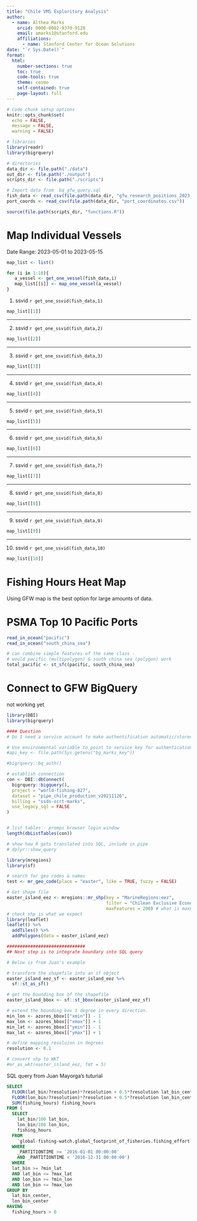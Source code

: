 ```yaml
---
title: "Chile VMS Exploritory Analysis"
author: 
  - name: Althea Marks
    orcid: 0000-0002-9370-9128
    email: amarks1@stanford.edu
    affiliations:
      - name: Stanford Center for Ocean Solutions
date: "`r Sys.Date()`"
format: 
  html: 
    number-sections: true
    toc: true
    code-tools: true
    theme: cosmo 
    self-contained: true
    page-layout: full
---
```


```r
# Code chunk setup options
knitr::opts_chunk$set(
  echo = FALSE,
  message = FALSE,
  warning = FALSE)

# libraries
library(readr)
library(bigrquery)

# directories
data_dir <- file.path("./data")
out_dir <- file.path("./output")
scripts_dir <- file.path("./scripts")

# Import data from  bq_gfw_query.sql
fish_data <- read_csv(file.path(data_dir, "gfw_research_positions_2023_07_03.csv"))
port_coords <- read_csv(file.path(data_dir, "port_coordinates.csv"))

source(file.path(scripts_dir, "functions.R"))
```


# Map Individual Vessels

Date Range: 2023-05-01 to 2023-05-15
```r
map_list <- list()

for (i in 1:10){
   a_vessel <- get_one_vessel(fish_data,i)
   map_list[[i]] <- map_one_vessel(a_vessel)
}

```

1) ssvid `r get_one_ssvid(fish_data,1)`
```r
map_list[[1]]
```
------------------

2) ssvid `r get_one_ssvid(fish_data,2)`
```r
map_list[[2]]
```
-------------------

3) ssvid `r get_one_ssvid(fish_data,3)`
```r
map_list[[3]]
```
-------------------

4) ssvid `r get_one_ssvid(fish_data,4)`
```r
map_list[[4]]
```
-------------------

5) ssvid `r get_one_ssvid(fish_data,5)`
```r
map_list[[5]]
```
-------------------

6) ssvid `r get_one_ssvid(fish_data,6)`
```r
map_list[[6]]
```
-------------------

7) ssvid `r get_one_ssvid(fish_data,7)`
```r
map_list[[7]]
```
-------------------

8) ssvid `r get_one_ssvid(fish_data,8)`
```r
map_list[[8]]
```
-------------------

9) ssvid `r get_one_ssvid(fish_data,9)`
```r
map_list[[9]]
```
-------------------

10) ssvid `r get_one_ssvid(fish_data,10)`
```r
map_list[[10]]
```

# Fishing Hours Heat Map

Using GFW map is the best option for large amounts of data.

# PSMA Top 10 Pacific Ports

```r
read_in_ocean("pacific")
read_in_ocean("south_china_sea")
```

```r
# can combine simple features of the same class - 
# would pacific (multipolygon) & south china sea (polygon) work
total_pacific <- st_sfc(pacific, south_china_sea)
```


# Connect to GFW BigQuery

not working yet
```r

library(DBI)
library(bigrquery)

#### Question 
# Do I need a service account to make authentification automatic/stored in local environment? Current code required redirecting to browser to authenticate account.

# Use environmental variable to point to service key for authentication
#api_key <- file.path(Sys.getenv("bg_marks_key"))

#bigrquery::bq_auth()

# establish connection
con <- DBI::dbConnect(
  bigrquery::bigquery(),
  project = "world-fishing-827",
  dataset = "pipe_chile_production_v20211126",
  billing = "ssds-scrt-marks",
  use_legacy_sql = FALSE
)


# list tables - promps browser login window
length(dbListTables(con))

# show how R gets translated into SQL, include in pipe
# dplyr::show_query
```

```r
library(mregions)
library(sf)

# search for geo codes & names
test <- mr_geo_code(place = "easter", like = TRUE, fuzzy = FALSE)

# Get shape file
easter_island_eez <- mregions::mr_shp(key = "MarineRegions:eez",
                                      filter = "Chilean Exclusive Economic Zone (Easter Island)",
                                      maxFeatures = 200) # what is maxFeatures? number of features
# check shp is what we expect
library(leaflet)
leaflet() %>%
  addTiles() %>%
  addPolygons(data = easter_island_eez)

##############################
## Next step is to integrate boundary into SQL query

# Below is from Juan's example

# transform the shapefile into an sf object
easter_island_eez_sf <- easter_island_eez %>% 
  sf::st_as_sf()

# get the bounding box of the shapefile
easter_island_bbox <- sf::st_bbox(easter_island_eez_sf)

# extend the bounding box 1 degree in every direction.
min_lon <- azores_bbox[["xmin"]] - 1 
max_lon <- azores_bbox[["xmax"]] + 1
min_lat <- azores_bbox[["ymin"]] - 1
max_lat <- azores_bbox[["ymax"]] + 1 

# define mapping resoluion in degrees
resolution <- 0.1

# convert shp to WKT
#mr_as_wkt(easter_island_eez, fmt = 5)

```

SQL query from Juan Mayorga's tuturial

```sql
SELECT
  FLOOR(lat_bin/?resolution)*?resolution + 0.5*?resolution lat_bin_center,
  FLOOR(lon_bin/?resolution)*?resolution + 0.5*?resolution lon_bin_center,
  SUM(fishing_hours) fishing_hours
FROM (
  SELECT
    lat_bin/100 lat_bin,
    lon_bin/100 lon_bin,
    fishing_hours
  FROM
    `global-fishing-watch.global_footprint_of_fisheries.fishing_effort`
  WHERE
    _PARTITIONTIME >= '2016-01-01 00:00:00'
    AND _PARTITIONTIME < '2016-12-31 00:00:00')
  WHERE 
  lat_bin >= ?min_lat
  AND lat_bin <= ?max_lat
  AND lon_bin >= ?min_lon
  AND lon_bin <= ?max_lon
GROUP BY
  lat_bin_center,
  lon_bin_center
HAVING 
  fishing_hours > 0
```
